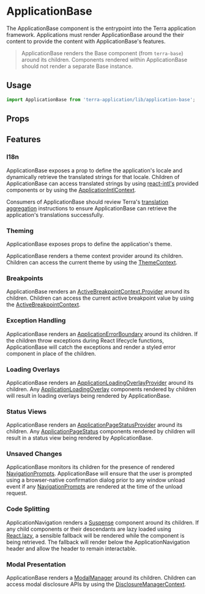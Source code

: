 
# ApplicationBase

The ApplicationBase component is the entrypoint into the Terra application framework. Applications must render ApplicationBase around the their content to provide the content with ApplicationBase's features.

> ApplicationBase renders the Base component (from `terra-base`) around its children. Components rendered within ApplicationBase should not render a separate Base instance.

## Usage

```jsx
import ApplicationBase from 'terra-application/lib/application-base';
```

## Props

<PropsTable />

## Features

### I18n

ApplicationBase exposes a prop to define the application's locale and dynamically retrieve the translated strings for that locale. Children of ApplicationBase can access translated strings by using [react-intl's](https://github.com/formatjs/react-intl) provided components or by using the [ApplicationIntlContext](/application/terra-application/application/contexts/application-intl-context).

Consumers of ApplicationBase should review Terra's [translation aggregation](https://engineering.cerner.com/terra-ui/getting-started/terra-ui/internationalization/aggregate-translations) instructions to ensure ApplicationBase can retrieve the application's translations successfully.

### Theming

ApplicationBase exposes props to define the application's theme.

ApplicationBase renders a theme context provider around its children. Children can access the current theme by using the [ThemeContext](/application/terra-application/application/contexts/theme-context).

<!-- Consumers of ApplicationBase should review Terra's [theme aggregation](https://github.com/cerner/terra-toolkit-boneyard/blob/master/scripts/aggregate-themes/README.md) instructions to ensure the all theme properties are loaded appropriately. -->

### Breakpoints

ApplicationBase renders an [ActiveBreakpointContext.Provider](/application/terra-application/application/contexts/active-breakpoint-context) around its children. Children can access the current active breakpoint value by using the [ActiveBreakpointContext](/application/terra-application/application/contexts/active-breakpoint-context).

### Exception Handling

ApplicationBase renders an [ApplicationErrorBoundary](/application/terra-application/application/application/application-error-boundary) around its children. If the children throw exceptions during React lifecycle functions, ApplicationBase will catch the exceptions and render a styled error component in place of the children.

### Loading Overlays

ApplicationBase renders an [ApplicationLoadingOverlayProvider](/application/terra-application/application/application/application-loading-overlay) around its children. Any [ApplicationLoadingOverlay](/application/terra-application/application/application/application-loading-overlay) components rendered by children will result in loading overlays being rendered by ApplicationBase.

### Status Views

ApplicationBase renders an [ApplicationPageStatusProvider](/application/terra-application/components/application-page-status-provider) around its children. Any [ApplicationPageStatus](/application/terra-application/components/application-page-status) components rendered by children will result in a status view being rendered by ApplicationBase.

### Unsaved Changes

ApplicationBase monitors its children for the presence of rendered [NavigationPrompts](/application/terra-application/application/application/navigation-prompt). ApplicationBase will ensure that the user is prompted using a browser-native confirmation dialog prior to any window unload event if any [NavigationPrompts](/application/terra-application/application/application/navigation-prompt) are rendered at the time of the unload request.

### Code Splitting

ApplicationNavigation renders a [Suspense](https://reactjs.org/docs/code-splitting.html#reactlazy) component around its children. If any child components or their descendants are lazy loaded using [React.lazy](https://reactjs.org/docs/code-splitting.html#reactlazy), a sensible fallback will be rendered while the component is being retrieved. The fallback will render below the ApplicationNavigation header and allow the header to remain interactable.

### Modal Presentation

ApplicationBase renders a [ModalManager](/application/terra-application/application/application/modal-manager) around its children. Children can access modal disclosure APIs by using the [DisclosureManagerContext](/application/terra-application/application/contexts/disclosure-manager-context).